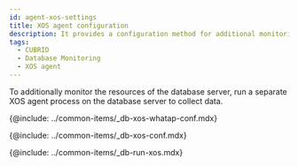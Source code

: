 ```yaml
---
id: agent-xos-settings
title: XOS agent configuration
description: It provides a configuration method for additional monitoring of the database server resources.
tags:
  - CUBRID
  - Database Monitoring
  - XOS agent
---
```


To additionally monitor the resources of the database server, run a separate XOS agent process on the database server to collect data.

{@include: ../common-items/_db-xos-whatap-conf.mdx}

{@include: ../common-items/_db-xos-conf.mdx}

{@include: ../common-items/_db-run-xos.mdx}  
